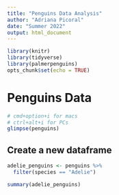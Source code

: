```yaml
---
title: "Penguins Data Analysis"
author: "Adriana Picoral"
date: "Summer 2022"
output: html_document
---
```


```r
library(knitr)
library(tidyverse)
library(palmerpenguins)
opts_chunk$set(echo = TRUE)
```

# Penguins Data

```r
# cmd+option+i for macs 
# ctrl+alt+i for PCs
glimpse(penguins)
```

## Create a new dataframe

```r
adelie_penguins <- penguins %>%
  filter(species == "Adelie")

summary(adelie_penguins)
```



